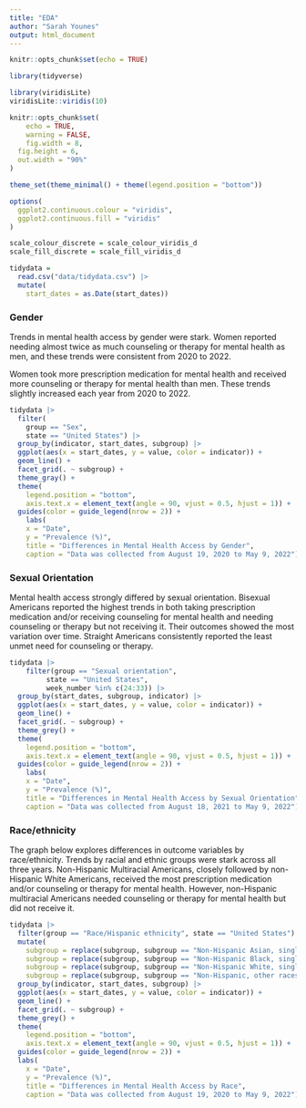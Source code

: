 ```yaml
---
title: "EDA"
author: "Sarah Younes"
output: html_document
---
```


```r
knitr::opts_chunk$set(echo = TRUE)
```

```r
library(tidyverse)

library(viridisLite)
viridisLite::viridis(10)

knitr::opts_chunk$set(
	echo = TRUE,
	warning = FALSE,
	fig.width = 8, 
  fig.height = 6,
  out.width = "90%"
)

theme_set(theme_minimal() + theme(legend.position = "bottom"))

options(
  ggplot2.continuous.colour = "viridis",
  ggplot2.continuous.fill = "viridis"
)

scale_colour_discrete = scale_colour_viridis_d
scale_fill_discrete = scale_fill_viridis_d
```

```r
tidydata = 
  read.csv("data/tidydata.csv") |>
  mutate(
    start_dates = as.Date(start_dates))
```

### Gender

Trends in mental health access by gender were stark. Women reported needing almost twice as much counseling or therapy for mental health as men, and these trends were consistent from 2020 to 2022.

Women took more prescription medication for mental health and received more counseling or therapy for mental health than men. These trends slightly increased each year from 2020 to 2022.

```r
tidydata |>
  filter(
    group == "Sex",
    state == "United States") |>
  group_by(indicator, start_dates, subgroup) |>
  ggplot(aes(x = start_dates, y = value, color = indicator)) +
  geom_line() +
  facet_grid(. ~ subgroup) +
  theme_gray() +
  theme(
    legend.position = "bottom",
    axis.text.x = element_text(angle = 90, vjust = 0.5, hjust = 1)) +
  guides(color = guide_legend(nrow = 2)) +
    labs(
    x = "Date",
    y = "Prevalence (%)",
    title = "Differences in Mental Health Access by Gender",
    caption = "Data was collected from August 19, 2020 to May 9, 2022")
```

### Sexual Orientation

Mental health access strongly differed by sexual orientation. Bisexual Americans reported the highest trends in both taking prescription medication and/or receiving counseling for mental health and needing counseling or therapy but not receiving it. Their outcomes showed the most variation over time. Straight Americans consistently reported the least unmet need for counseling or therapy.

```r
tidydata |>
    filter(group == "Sexual orientation",
         state == "United States",
         week_number %in% c(24:33)) |>
  group_by(start_dates, subgroup, indicator) |>
  ggplot(aes(x = start_dates, y = value, color = indicator)) +
  geom_line() +
  facet_grid(. ~ subgroup) +
  theme_grey() +
  theme(
    legend.position = "bottom",
    axis.text.x = element_text(angle = 90, vjust = 0.5, hjust = 1)) +
  guides(color = guide_legend(nrow = 2)) +
    labs(
    x = "Date",
    y = "Prevalence (%)",
    title = "Differences in Mental Health Access by Sexual Orientation",
    caption = "Data was collected from August 18, 2021 to May 9, 2022")
```

### Race/ethnicity

The graph below explores differences in outcome variables by race/ethnicity. Trends by racial and ethnic groups were stark across all three years. Non-Hispanic Multiracial Americans, closely followed by non-Hispanic White Americans, received the most prescription medication and/or counseling or therapy for mental health. However, non-Hispanic multiracial Americans needed counseling or therapy for mental health but did not receive it.

```r
tidydata |>
  filter(group == "Race/Hispanic ethnicity", state == "United States") |>
  mutate(
    subgroup = replace(subgroup, subgroup == "Non-Hispanic Asian, single race", "Non-Hispanic Asian"),
    subgroup = replace(subgroup, subgroup == "Non-Hispanic Black, single race", "Non-Hispanic Black"),
    subgroup = replace(subgroup, subgroup == "Non-Hispanic White, single race", "Non-Hispanic White"),
    subgroup = replace(subgroup, subgroup == "Non-Hispanic, other races and multiple races", "Non-Hispanic Multi-racial")) |>
  group_by(indicator, start_dates, subgroup) |>
  ggplot(aes(x = start_dates, y = value, color = indicator)) +
  geom_line() +
  facet_grid(. ~ subgroup) +
  theme_grey() +
  theme(
    legend.position = "bottom",
    axis.text.x = element_text(angle = 90, vjust = 0.5, hjust = 1)) +
  guides(color = guide_legend(nrow = 2)) +
  labs(
    x = "Date",
    y = "Prevalence (%)",
    title = "Differences in Mental Health Access by Race",
    caption = "Data was collected from August 19, 2020 to May 9, 2022")
```